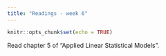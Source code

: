 ```yaml
---
title: "Readings - week 6"
---
```


```r
knitr::opts_chunk$set(echo = TRUE)
```

Read chapter 5 of "Applied Linear Statistical Models".
